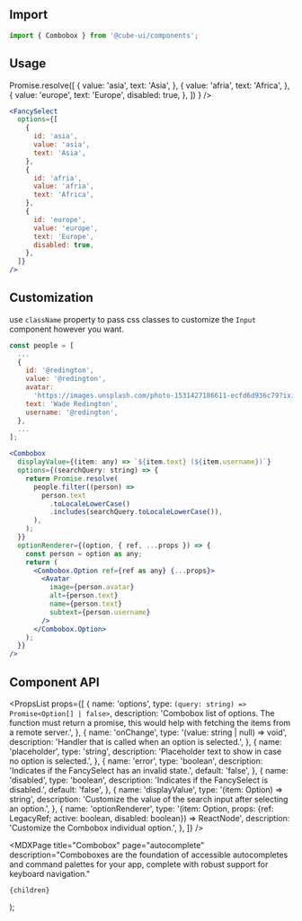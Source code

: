 

<Head>
  <title>Combobox - Cube</title>
  <meta
    name="description"
    content="Comboboxes are the foundation of accessible autocompletes and command palettes for your app, complete with robust support for keyboard navigation."
  />
</Head>

## Import

```js
import { Combobox } from '@cube-ui/components';
```

## Usage

<Example>
  <Combobox
    options={() =>
      Promise.resolve([
        {
          value: 'asia',
          text: 'Asia',
        },
        {
          value: 'afria',
          text: 'Africa',
        },
        {
          value: 'europe',
          text: 'Europe',
          disabled: true,
        },
      ])
    }
  />
</Example>

```jsx
<FancySelect
  options={[
    {
      id: 'asia',
      value: 'asia',
      text: 'Asia',
    },
    {
      id: 'afria',
      value: 'afria',
      text: 'Africa',
    },
    {
      id: 'europe',
      value: 'europe',
      text: 'Europe',
      disabled: true,
    },
  ]}
/>
```

## Customization

use `className` property to pass css classes to customize the `Input` component however you want.

<ComboboxCustomizatoin />

```jsx
const people = [
  ...
  {
    id: '@redington',
    value: '@redington',
    avatar:
      'https://images.unsplash.com/photo-1531427186611-ecfd6d936c79?ixid=MnwxMjA3fDB8MHxwaG90by1wYWdlfHx8fGVufDB8fHx8&ixlib=rb-1.2.1&auto=format&fit=facearea&facepad=2&w=256&h=256&q=80',
    text: 'Wade Redington',
    username: '@redington',
  },
  ...
];

<Combobox
  displayValue={(item: any) => `${item.text} (${item.username})`}
  options={(searchQuery: string) => {
    return Promise.resolve(
      people.filter((person) =>
        person.text
          .toLocaleLowerCase()
          .includes(searchQuery.toLocaleLowerCase()),
      ),
    );
  }}
  optionRenderer={(option, { ref, ...props }) => {
    const person = option as any;
    return (
      <Combobox.Option ref={ref as any} {...props}>
        <Avatar
          image={person.avatar}
          alt={person.text}
          name={person.text}
          subtext={person.username}
        />
      </Combobox.Option>
    );
  }}
/>
```

## Component API

<PropsList
  props={[
    {
      name: 'options',
      type: `(query: string) => Promise<Option[] | false>`,
      description:
        'Combobox list of options. The function must return a promise, this would help with fetching the items from a remote server.',
    },
    {
      name: 'onChange',
      type: '(value: string | null) => void',
      description: 'Handler that is called when an option is selected.',
    },
    {
      name: 'placeholder',
      type: 'string',
      description: 'Placeholder text to show in case no option is selected.',
    },
    {
      name: 'error',
      type: 'boolean',
      description: 'Indicates if the FancySelect has an invalid state.',
      default: 'false',
    },
    {
      name: 'disabled',
      type: 'boolean',
      description: 'Indicates if the FancySelect is disabled.',
      default: 'false',
    },
    {
      name: 'displayValue',
      type: '(item: Option) => string',
      description:
        'Customize the value of the search input after selecting an option.',
    },
    {
      name: 'optionRenderer',
      type: '(item: Option, props: {ref: LegacyRef<HTMLLIElement>; active: boolean, disabled: boolean}) => ReactNode',
      description: 'Customize the Combobox individual option.',
    },
  ]}
/>

  <MDXPage
    title="Combobox"
    page="autocomplete"
    description="Comboboxes are the foundation of accessible autocompletes and command palettes for your app, complete with robust support for keyboard navigation."
  >
    {children}
  </MDXPage>
);

